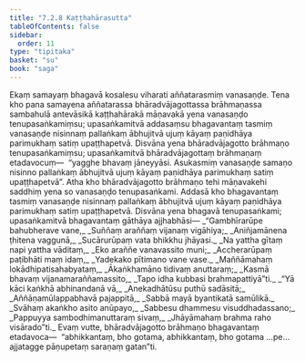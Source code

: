 ```yaml
---
title: "7.2.8 Kaṭṭhahārasutta"
tableOfContents: false
sidebar:
  order: 11
type: "tipitaka"
basket: "su"
book: "saga"
---
```



<DynamicBreadcrumb />

<Division number="204" book="saga" bookNo="12" page="182">

<Paragraph number="1275" book="saga">
Ekaṃ samayaṃ bhagavā kosalesu viharati aññatarasmiṃ vanasaṇḍe. Tena kho pana samayena aññatarassa bhāradvājagottassa brāhmaṇassa sambahulā antevāsikā kaṭṭhahārakā māṇavakā yena vanasaṇḍo tenupasaṅkamiṃsu; upasaṅkamitvā addasaṃsu bhagavantaṃ tasmiṃ vanasaṇḍe nisinnaṃ pallaṅkaṃ ābhujitvā ujuṃ kāyaṃ paṇidhāya parimukhaṃ satiṃ upaṭṭhapetvā. Disvāna yena bhāradvājagotto brāhmaṇo tenupasaṅkamiṃsu; upasaṅkamitvā bhāradvājagottaṃ brāhmaṇaṃ etadavocuṃ—  “yagghe bhavaṃ jāneyyāsi. Asukasmiṃ vanasaṇḍe samaṇo nisinno pallaṅkaṃ ābhujitvā ujuṃ kāyaṃ paṇidhāya parimukhaṃ satiṃ upaṭṭhapetvā”. Atha kho bhāradvājagotto brāhmaṇo tehi māṇavakehi saddhiṃ yena so vanasaṇḍo tenupasaṅkami. Addasā kho bhagavantaṃ tasmiṃ vanasaṇḍe nisinnaṃ pallaṅkaṃ ābhujitvā ujuṃ kāyaṃ paṇidhāya parimukhaṃ satiṃ upaṭṭhapetvā. Disvāna yena bhagavā tenupasaṅkami; upasaṅkamitvā bhagavantaṃ gāthāya ajjhabhāsi—
</Paragraph>

<Paragraph number="1276" type="verses" book="saga">
_“Gambhīrarūpe bahubherave vane,_  
_Suññaṃ araññaṃ vijanaṃ vigāhiya;_  
_Aniñjamānena ṭhitena vaggunā,_  
_Sucārurūpaṃ vata bhikkhu jhāyasi._  

</Paragraph>

<Paragraph number="1277" type="verses" book="saga">
_Na yattha gītaṃ napi yattha vāditaṃ,_  
_Eko araññe vanavassito muni;_  
_Accherarūpaṃ paṭibhāti maṃ idaṃ,_  
_Yadekako pītimano vane vase._  

</Paragraph>

<Paragraph number="1278" type="verses" book="saga">
_Maññāmahaṃ lokādhipatisahabyataṃ,_  
_Ākaṅkhamāno tidivaṃ anuttaraṃ;_  
_Kasmā bhavaṃ vijanamaraññamassito,_  
_Tapo idha kubbasi brahmapattiyā”ti._  

</Paragraph>

<Paragraph number="1279" type="verses" book="saga">
_“Yā kāci kaṅkhā abhinandanā vā,_  
_Anekadhātūsu puthū sadāsitā;_  
_Aññāṇamūlappabhavā pajappitā,_  
_Sabbā mayā byantikatā samūlikā._  

</Paragraph>

<Paragraph number="1280" type="verses" book="saga">
_Svāhaṃ akaṅkho asito anūpayo,_  
_Sabbesu dhammesu visuddhadassano;_  
_Pappuyya sambodhimanuttaraṃ sivaṃ,_  
_Jhāyāmahaṃ brahma raho visārado”ti._  

</Paragraph>

<Paragraph number="1281" book="saga">
Evaṃ vutte, bhāradvājagotto brāhmaṇo bhagavantaṃ etadavoca—  “abhikkantaṃ, bho gotama, abhikkantaṃ, bho gotama …pe…  ajjatagge pāṇupetaṃ saraṇaṃ gatan”ti.
</Paragraph>
</Division>